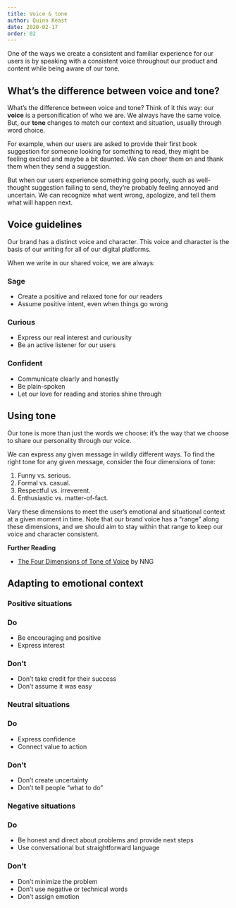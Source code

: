 ```yaml
---
title: Voice & tone
author: Quinn Keast
date: 2020-02-17
order: 02
---
```



One of the ways we create a consistent and familiar experience for our users is by speaking with a consistent voice throughout our product and content while being aware of our tone.

## What’s the difference between voice and tone?

What’s the difference between voice and tone? Think of it this way: our **voice** is a personification of who we are. We always have the same voice. But, our **tone** changes to match our context and situation, usually through word choice.

For example, when our users are asked to provide their first book suggestion for someone looking for something to read, they might be feeling excited and maybe a bit daunted. We can cheer them on and thank them when they send a suggestion.

But when our users experience something going poorly, such as well-thought suggestion failing to send, they’re probably feeling annoyed and uncertain. We can recognize what went wrong, apologize, and tell them what will happen next.

## Voice guidelines

Our brand has a distinct voice and character. This voice and character is the basis of our writing for all of our digital platforms.

When we write in our shared voice, we are always:

### Sage

- Create a positive and relaxed tone for our readers
- Assume positive intent, even when things go wrong

### Curious

- Express our real interest and curiousity
- Be an active listener for our users

### Confident

- Communicate clearly and honestly
- Be plain-spoken
- Let our love for reading and stories shine through

## Using tone

Our tone is more than just the words we choose: it’s the way that we choose to share our personality through our voice.

We can express any given message in wildly different ways. To find the right tone for any given message, consider the four dimensions of tone:

1. Funny vs. serious.
2. Formal vs. casual.
3. Respectful vs. irreverent.
4. Enthusiastic vs. matter-of-fact.

Vary these dimensions to meet the user’s emotional and situational context at a given moment in time. Note that our brand voice has a “range” along these dimensions, and we should aim to stay within that range to keep our voice and character consistent.

**Further Reading**
- [The Four Dimensions of Tone of Voice](https://www.nngroup.com/articles/tone-of-voice-dimensions/) by NNG

## Adapting to emotional context

### Positive situations

<UsageBlock>
<Usage type="yes">

### Do
- Be encouraging and positive
- Express interest

</Usage>
<Usage type="no">

### Don’t
- Don’t take credit for their success
- Don’t assume it was easy

</Usage>
</UsageBlock>

### Neutral situations

<UsageBlock>
<Usage type="yes">

### Do
- Express confidence
- Connect value to action

</Usage>
<Usage type="no">

### Don’t
- Don’t create uncertainty
- Don’t tell people “what to do”

</Usage>
</UsageBlock>

### Negative situations

<UsageBlock>
<Usage type="yes">

### Do
- Be honest and direct about problems and provide next steps
- Use conversational but straightforward language

</Usage>
<Usage type="no">

### Don’t
- Don’t minimize the problem
- Don’t use negative or technical words
- Don’t assign emotion

</Usage>
</UsageBlock>

